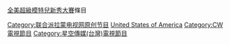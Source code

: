 {{Catnav|頁面分類|人物|各職業人物|模特兒|美國模特兒}}
{{Catnav|頁面分類|人物|各職業人物|模特兒}}
{{Catnav|頁面分類|...|电视|电视节目|美國電視節目}}
{{Catnav|頁面分類|...|电视|电视节目|真人秀節目}}

{{noteTA
|G1=TV
}}

[[全美超級模特兒新秀大賽|全美超級模特兒新秀大賽]]條目

{{Commonscat|America's Next Top Model}}
{{DEFAULTSORT:America's Next Top Model}}
[[Category:联合派拉蒙电视网原创节目|Category:联合派拉蒙电视网原创节目]]
[[Category:各地超級名模生死鬥|United States of America]]
[[Category:CW電視節目|Category:CW電視節目]]
[[Category:星空傳媒(台灣)電視節目|Category:星空傳媒(台灣)電視節目]]
